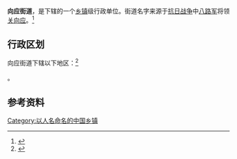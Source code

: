 {{中国乡级行政区|21/02/13/023/000}}

'''向应街道'''，是{{PRC admin/fullname|21/02/13/023/000|3}}下辖的一个[[乡镇|乡镇]]级行政单位。街道名字来源于[[抗日战争|抗日战争]]中[[八路军|八路军]]将领[[关向应|关向应]]。<ref>{{PRC admin/ref sgc|{{PRC admin/parent|21/02/13/023/000}}}}</ref>

== 行政区划 ==

向应街道下辖以下地区：<ref>{{PRC admin/ref sgc|21/02/13/023/000}}</ref>

{{PRC admin/children|21/02/13/023/000}}。

== 参考资料 ==

{{reflist}}

{{辽宁行政区划小作品}}
{{PRC admin/navcat|21/02/13/023/000}}

[[Category:以人名命名的中国乡镇|Category:以人名命名的中国乡镇]]